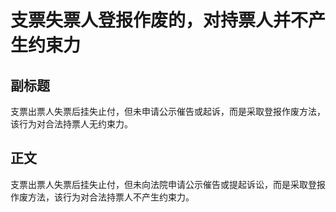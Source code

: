 # 支票失票人登报作废的，对持票人并不产生约束力
## 副标题
支票出票人失票后挂失止付，但未申请公示催告或起诉，而是采取登报作废方法，该行为对合法持票人无约束力。
## 正文
支票出票人失票后挂失止付，但未向法院申请公示催告或提起诉讼，而是采取登报作废方法，该行为对合法持票人不产生约束力。